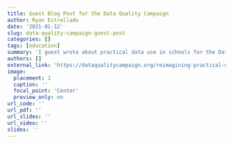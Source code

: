 ```yaml
---
title: Guest Blog Post for the Data Quality Campaign
author: Ryan Estrellado
date: '2021-01-12'
slug: data-quality-campaign-guest-post
categories: []
tags: [education]
summary: 'I guest wrote about practical data use in schools for the Data Quality Campaign! The Data Quality Campaign raises awareness about education data all over the country. I’m grateful for the chance to share my thoughts with their audience. In this blog post, I write about how we can rethink practical school data use.'
authors: []
external_link: 'https://dataqualitycampaign.org/reimagining-practical-data-use-in-schools/'
image:
  placement: 1
  caption: ''
  focal_point: 'Center'
  preview_only: no
url_code: ''
url_pdf: ''
url_slides: ''
url_video: ''
slides: ''
---
```

